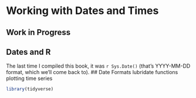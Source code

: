 # Working with Dates and Times
## Work in Progress
## Dates and R
The last time I compiled this book, it was `r Sys.Date()` (that's YYYY-MM-DD format, which we'll come back to). 
## Date Formats
lubridate functions
plotting time series
```r
library(tidyverse)

```

